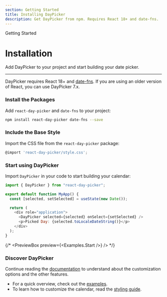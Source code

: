 ```yaml
---
section: Getting Started
title: Installing DayPicker
description: Get DayPicker from npm. Requires React 18+ and date-fns.
---
```


<SectionTitle>Getting Started</SectionTitle>

# Installation

<Description>
  Add DayPicker to your project and start building your date picker.
</Description>

---

DayPicker requires React 18+ and [date-fns](http://date-fns.org/). If you are using an older version of React, you can use DayPicker 7.x.

<Steps>

### Install the Packages

Add `react-day-picker` and `date-fns` to your project:

```bash
npm install react-day-picker date-fns --save
```

### Include the Base Style

Import the CSS file from the `react-day-picker` package:

```js title="global.css"
@import 'react-day-picker/style.css';
```

### Start using DayPicker

Import `DayPicker` in your code to start building your calendar:

```js
import { DayPicker } from "react-day-picker";

export default function MyApp() {
  const [selected, setSelected] = useState(new Date());

  return (
    <div role="application">
      <DayPicker selected={selected} onSelect={setSelected} />
      <p>Picked Day: {selected.toLocaleDateString()}</p>
    </div>
  );
}
```

{/* <PreviewBox preview={<Examples.Start />} /> */}

### Discover DayPicker

Continue reading the [documentation](/docs/navigation) to understand about the customization options and the other features.

- For a quick overview, check out the [examples](/docs/examples).
- To learn how to customize the calendar, read the [styling guide](/docs/styling).

</Steps>
